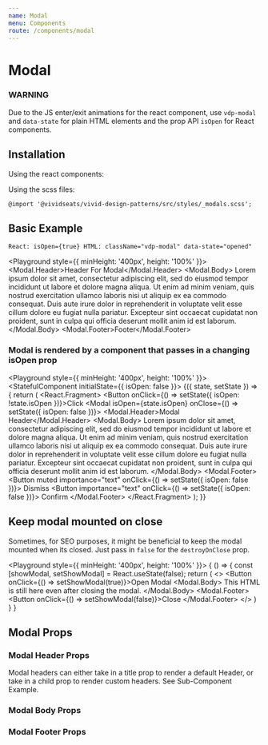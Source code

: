 ```yaml
---
name: Modal
menu: Components
route: /components/modal
---
```




# Modal

### WARNING

Due to the JS enter/exit animations for the react component, use `vdp-modal` and `data-state` for plain HTML elements and the prop API `isOpen` for React components.

## Installation

Using the react components:


Using the scss files:

    @import '@vividseats/vivid-design-patterns/src/styles/_modals.scss';

## Basic Example

`React: isOpen={true} HTML: className="vdp-modal" data-state="opened"`

<Playground style={{ minHeight: '400px', height: '100%' }}>
    <Modal isOpen>
        <Modal.Header>Header For Modal</Modal.Header>
        <Modal.Body>
            Lorem ipsum dolor sit amet, consectetur adipiscing elit, sed do eiusmod tempor incididunt ut labore et dolore magna aliqua. Ut
            enim ad minim veniam, quis nostrud exercitation ullamco laboris nisi ut aliquip ex ea commodo consequat. Duis aute irure dolor
            in reprehenderit in voluptate velit esse cillum dolore eu fugiat nulla pariatur. Excepteur sint occaecat cupidatat non proident,
            sunt in culpa qui officia deserunt mollit anim id est laborum.
        </Modal.Body>
        <Modal.Footer>Footer</Modal.Footer>
    </Modal>
</Playground>

### Modal is rendered by a component that passes in a changing isOpen prop

<Playground style={{ minHeight: '400px', height: '100%' }}>
    <StatefulComponent initialState={{ isOpen: false }}>
        {({ state, setState }) => {
            return (
                <React.Fragment>
                    <Button onClick={() => setState({ isOpen: !state.isOpen })}>Click</Button>
                    <Modal isOpen={state.isOpen} onClose={() => setState({ isOpen: false })}>
                        <Modal.Header>Modal Header</Modal.Header>
                        <Modal.Body>
                            <BodyText importance={2}>
                                Lorem ipsum dolor sit amet, consectetur adipiscing elit, sed do eiusmod tempor incididunt ut labore et
                                dolore magna aliqua. Ut enim ad minim veniam, quis nostrud exercitation ullamco laboris nisi ut aliquip ex
                                ea commodo consequat. Duis aute irure dolor in reprehenderit in voluptate velit esse cillum dolore eu fugiat
                                nulla pariatur. Excepteur sint occaecat cupidatat non proident, sunt in culpa qui officia deserunt mollit
                                anim id est laborum.
                            </BodyText>
                        </Modal.Body>
                        <Modal.Footer>
                            <Button muted importance="text" onClick={() => setState({ isOpen: false })}>
                                Dismiss
                            </Button>
                            <Button importance="text" onClick={() => setState({ isOpen: false })}>
                                Confirm
                            </Button>
                        </Modal.Footer>
                    </Modal>
                </React.Fragment>
            );
        }}
    </StatefulComponent>
</Playground>

## Keep modal mounted on close
Sometimes, for SEO purposes, it might be beneficial to keep the modal mounted when its closed. Just pass in `false` for the `destroyOnClose` prop.

<Playground style={{ minHeight: '400px', height: '100%' }}>
    {
        () => {
            const [showModal, setShowModal] = React.useState(false);
            return (
                <>
                    <Button onClick={() => setShowModal(true)}>Open Modal</Button>
                    <Modal destroyOnClose={false} isOpen={showModal}>
                        <Modal.Body>
                            This HTML is still here even after closing the modal.
                        </Modal.Body>
                        <Modal.Footer>
                            <Button onClick={() => setShowModal(false)}>Close</Button>
                        </Modal.Footer>
                    </Modal>
                </>
            )
        }
    }
</Playground>


## Modal Props

<Props of={Modal} />

### Modal Header Props

Modal headers can either take in a title prop to render a default Header, or take in a child prop to render custom headers. See Sub-Component Example.

<Props of={Modal.Header} />

### Modal Body Props

<Props of={Modal.Body} />

### Modal Footer Props

<Props of={Modal.Footer} />
